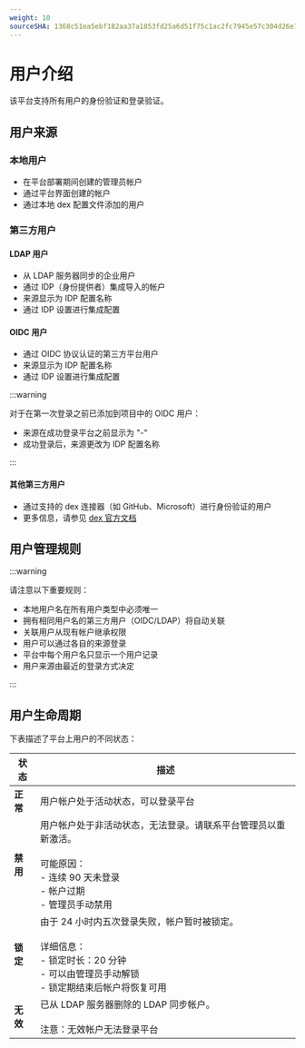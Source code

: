 ```yaml
---
weight: 10
sourceSHA: 1368c51ea5ebf182aa37a1853fd25a6d51f75c1ac2fc7945e57c304d26e7b646
---
```


# 用户介绍

该平台支持所有用户的身份验证和登录验证。

## 用户来源

### 本地用户

- 在平台部署期间创建的管理员帐户
- 通过平台界面创建的帐户
- 通过本地 dex 配置文件添加的用户

### 第三方用户

#### LDAP 用户

- 从 LDAP 服务器同步的企业用户
- 通过 IDP（身份提供者）集成导入的帐户
- 来源显示为 IDP 配置名称
- 通过 IDP 设置进行集成配置

#### OIDC 用户

- 通过 OIDC 协议认证的第三方平台用户
- 来源显示为 IDP 配置名称
- 通过 IDP 设置进行集成配置

:::warning

对于在第一次登录之前已添加到项目中的 OIDC 用户：

- 来源在成功登录平台之前显示为 "-"
- 成功登录后，来源更改为 IDP 配置名称

:::

#### 其他第三方用户

- 通过支持的 dex 连接器（如 GitHub、Microsoft）进行身份验证的用户
- 更多信息，请参见 [dex 官方文档](https://github.com/dexidp/dex)

## 用户管理规则

:::warning

请注意以下重要规则：

- 本地用户名在所有用户类型中必须唯一
- 拥有相同用户名的第三方用户（OIDC/LDAP）将自动关联
- 关联用户从现有帐户继承权限
- 用户可以通过各自的来源登录
- 平台中每个用户名只显示一个用户记录
- 用户来源由最近的登录方式决定

:::

## 用户生命周期

下表描述了平台上用户的不同状态：

| 状态       | 描述                                                                                                                                                                                                                     |
| ----------- | -------------------------------------------------------------------------------------------------------------------------------------------------------------------------------------------------------------------- |
| **正常**   | 用户帐户处于活动状态，可以登录平台                                                                                                                                                                                    |
| **禁用**   | 用户帐户处于非活动状态，无法登录。请联系平台管理员以重新激活。<br /><br />可能原因：<br />- 连续 90 天未登录<br />- 帐户过期<br />- 管理员手动禁用                                                                 |
| **锁定**   | 由于 24 小时内五次登录失败，帐户暂时被锁定。<br /><br />详细信息：<br />- 锁定时长：20 分钟<br />- 可以由管理员手动解锁<br />- 锁定期结束后帐户将恢复可用                                                       |
| **无效**   | 已从 LDAP 服务器删除的 LDAP 同步帐户。<br /><br />注意：无效帐户无法登录平台                                                                                                                                                           |
